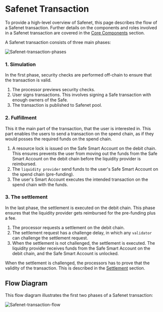 # Safenet Transaction

To provide a high-level overview of Safenet, this page describes the flow of a Safenet transaction.
Further details on the components and roles involved in a Safenet transaction are covered in the [Core Components](../core-components/processor.mdx) section.

A Safenet transaction consists of three main phases:

![Safenet-transaction-phases](../../../assets/safenet-transaction-phases.png)

### 1. Simulation

In the first phase, security checks are performed off-chain to ensure that the transaction is valid.

1. The processor previews security checks.
2. User signs transactions. This involves signing a Safe transaction with enough owners of the Safe.
3. The transaction is published to Safenet pool. 

### 2. Fulfillment

This it the main part of the transaction, that the user is interested in. This part enables the users to send a transaction on the spend chain, as if they would posses the required funds on the spend chain.

1. A resource lock is issued on the Safe Smart Account on the debit chain. This ensures prevents the user from moving out the funds from the Safe Smart Account on the debit chain before the liquidity provider is reimbursed.
2. The `liquidity provider` send funds to the user's Safe Smart Account on the spend chain (pre-funding).
3. The user's Smart Account executes the intended transaction on the spend chain with the funds.


### 3. The settlement

In the last phase, the settlement is executed on the debit chain. 
This phase ensures that the liquidity provider gets reimbursed for the pre-funding plus a fee.

1. The processor requests a settlement on the debit chain. 
2. The settlement request has a challenge delay, in which any `validator` can challenge the settlement request.
3. When the settlement is not challenged, the settlement is executed. The liquidity provider receives funds from the Safe Smart Account on the debit chain, and the Safe Smart Account is unlocked.

When the settlement is challenged, the processors has to prove that the validity of the transaction. This is described in the [Settlement](../concepts/settlement.mdx) section.

## Flow Diagram

This flow diagram illustrates the first two phases of a Safenet transaction:

![Safenet-transaction-flow](../../../assets/safenet-transaction-flow.png)